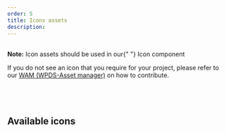 ```yaml
---
order: 5
title: Icons assets
description:
---
```


<BR />
<Alert dismissable={false} variant="warning">
  <b>Note:</b> Icon assets should be used in our{" "}
  <Box
    as="a"
    css={{ color: "$primary", textDecoration: "underline" }}
    href="/components/icon"
  >
    Icon component
  </Box>
</Alert>
<BR />

If you do not see an icon that you require for your project, please refer to our [WAM (WPDS-Asset manager)](/foundations/wam) on how to contribute.

## <BR />

## Available icons

<IconSamples />

<BR />

